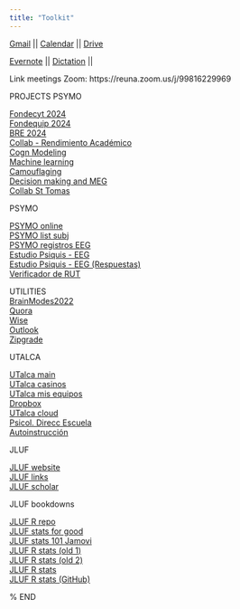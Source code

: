 ```yaml
---
title: "Toolkit"
---
```


<a href="https://mail.google.com/mail" target="_blank">Gmail</a> || <a href="https://calendar.google.com/calendar/u/0/r" target="_blank">Calendar</a> || <a href="https://drive.google.com/drive/my-drive" target="_blank">Drive</a>\

<a href="https://www.evernote.com/client/web?login=true" target="_blank">Evernote</a> || <a href="https://dictation.io/speech" target="_blank">Dictation</a> || 

Link meetings Zoom: https://reuna.zoom.us/j/99816229969 \

\n

PROJECTS PSYMO \

<a href="https://drive.google.com/drive/folders/1VTLRVZ-dn6SY7yKhPZq46uT32SwZkdq-" target="_blank">Fondecyt 2024 </a>\
<a href="https://drive.google.com/drive/folders/1MaYfXD_yrmAzaJ0k0k1zhsV0hI7WQadV" target="_blank">Fondequip 2024 </a>\
<a href="https://drive.google.com/drive/folders/1ihGU5TmsY86uk-R-VvNtVmjF1zIzbptW" target="_blank">BRE 2024 </a>\
<a href="https://drive.google.com/drive/folders/1sTN8bEMWKE1QSr3ZaUAnvBS1Zi6aOldT" target="_blank">Collab - Rendimiento Académico </a>\
<a href="https://drive.google.com/drive/folders/1owkzaSoHAjgLgaXROzSrVvVIN--9YPZe" target="_blank">Cogn Modeling </a>\
<a href="https://drive.google.com/drive/folders/1GaUJfFHPsRoCtKcH4LW0R6Vz0HoC0Xo8" target="_blank">Machine learning </a>\
<a href="https://drive.google.com/drive/u/1/folders/1S82gZThqEkvDKlsz__UDTNaC6nXS3wsB" target="_blank">Camouflaging </a>\
<a href="https://drive.google.com/drive/folders/18j8oyWo2wjIkMgasEVUy4UvYw-zBVgGG" target="_blank">Decision making and MEG </a>\
<a href="https://drive.google.com/drive/folders/1F4COf1EYqI9oKV3Kx5Ybbpt8fc9Om61M" target="_blank">Collab St Tomas </a>\

\n

PSYMO \

<a href="https://drive.google.com/drive/folders/1SBC6yVQgah3iiCfDSFaDaumb86Nl80Xt" target="_blank">PSYMO online </a>\
<a href="https://docs.google.com/spreadsheets/d/1Bvz2EHB6UMHNJjGD5QNnEqQ6_LcPaJRiGeJRj9FEgLw/edit#gid=582252154" target="_blank">PSYMO list subj </a>\
<a href="https://docs.google.com/spreadsheets/d/19_4YIiZbrMw1382irE1QHDiM8p-v7EeSJGplI-y2wH4/edit#gid=0" target="_blank">PSYMO registros EEG </a>\
<a href="https://docs.google.com/forms/d/1Bs1mLXNbhQa8c8PnN1E-ILK6uhykPTlte71Yr3BBJ9Y/edit?ts=62fd0ce6" target="_blank">Estudio Psiquis - EEG </a>\
<a href="https://docs.google.com/spreadsheets/d/1A12vSa3O1UKPY6MNpiyjOFj32lPjLdbB_aDP-9xSFJs/edit#gid=1586062535" target="_blank">Estudio Psiquis - EEG (Respuestas) </a>\
<a href="https://www.nombrerutyfirma.com/" target="_blank">Verificador de RUT </a>\

\n

UTILITIES \
<a href="https://drive.google.com/drive/folders/1368XaTlqDrFeVx5CvZwqmTsmXQRnSD3q" target="_blank">BrainModes2022</a>\
<a href="https://www.quora.com/" target="_blank">Quora</a>\
<a href="https://wise.com/home/" target="_blank">Wise</a>\
<a href="https://outlook.office.com/mail/" target="_blank">Outlook</a>\
<a href="https://www.zipgrade.com/" target="_blank">Zipgrade</a>\

\n

UTALCA \

<a href="http://www.utalca.cl/link.cgi/#/link.cgi/" target="_blank">UTalca main</a>\
<a href="https://casinos.utalca.cl/#/ver?casino=Talca" target="_blank">UTalca casinos</a>\
<a href="http://misequipos.utalca.cl/clientdti/" target="_blank">UTalca mis equipos</a>\
<a href="https://www.dropbox.com/" target="_blank">Dropbox</a>\
<a href="http://nube.utalca.cl/" target="_blank">UTalca cloud</a>\
<a href="https://lms.educandus.cl/course/view.php?id=13084" target="_blank">Psicol. Direcc Escuela</a>\
<a href="https://lms.educandus.cl/course/view.php?id=18519" target="_blank">Autoinstrucción</a>\

\n

JLUF \

<a href="https://joseluisulloafulgeri.github.io/website/index.html" target="_blank">JLUF website</a>\
<a href="https://joseluisulloafulgeri.github.io/website/links.html" target="_blank">JLUF links</a>\
<a href="https://scholar.google.com/citations?hl=en&user=jJVWkMUAAAAJ&view_op=list_works&sortby=pubdate" target="_blank">JLUF scholar</a>\

\n

JLUF bookdowns\

<a href="https://joseluisulloafulgeri.github.io/R_repo/" target="_blank">JLUF R repo</a>\
<a href="https://sites.google.com/site/statsforgood/" target="_blank">JLUF stats for good</a>\
<a href="https://joseluisulloafulgeri.github.io/estadistica101/" target="_blank">JLUF stats 101 Jamovi</a>\
<a href="https://doctoradoenpsicologiautal.github.io/estadisticaconR/contents/index.html" target="_blank">JLUF R stats (old 1)</a>\
<a href="https://doctoradoenpsicologiautal.github.io/estadisticaconR/" target="_blank">JLUF R stats (old 2)</a>\
<a href="https://doctoradoenpsicologiautal.github.io/estadistica/" target="_blank">JLUF R stats</a>\
<a href="https://github.com/doctoradoenpsicologiautal/estadistica" target="_blank">JLUF R stats (GitHub)</a>\

% END